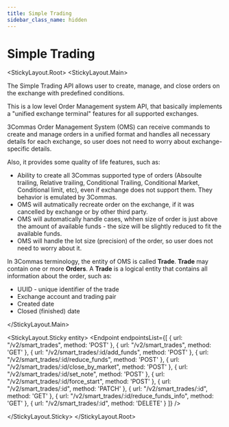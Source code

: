 ```yaml
---
title: Simple Trading
sidebar_class_name: hidden
---
```



# Simple Trading

<StickyLayout.Root>
<StickyLayout.Main>

The Simple Trading API allows user to create, manage, and close orders on the exchange with predefined conditions.

This is a low level Order Management system API, that basically implements a "unified exchange terminal" features for all supported exchanges.

3Commas Order Management System (OMS) can receive commands to create and manage orders in a unified format and handles all necessary details for each exchange, so user does not need to worry about exchange-specific details.

Also, it provides some quality of life features, such as:
* Ability to create all 3Commas supported type of orders (Absoulte trailing, Relative trailing, Conditional Trailing, Conditional Market, Conditional limit, etc), even if exchange does not support them. They behavior is emulated by 3Commas.
* OMS will autmatically recreate order on the exchange, if it was cancelled by exchange or by other third party. 
* OMS will automatically handle cases, whhen size of order is just above the amount of available funds - the size will be slightly reduced to fit the available funds.
* OMS will handle the lot size (precision) of the order, so user does not need to worry about it.

In 3Commas terminology, the entity of OMS is called **Trade**. **Trade** may contain one or more **Orders**.
A **Trade** is a logical entity that contains all information about the order, such as:
* UUID - unique identifier of the trade
* Exchange account and trading pair
* Created date
* Closed (finished) date



 </StickyLayout.Main>

<StickyLayout.Sticky entity>
<Endpoint
  endpointsList={[
    {
      url: "/v2/smart_trades",
      method: 'POST'
    },
    {
      url: "/v2/smart_trades",
      method: 'GET'
    },
    {
      url: "/v2/smart_trades/:id/add_funds",
      method: 'POST'
    },
    {
      url: "/v2/smart_trades/:id/reduce_funds",
      method: 'POST'
    },
    {
      url: "/v2/smart_trades/:id/close_by_market",
      method: 'POST'
    },
    {
      url: "/v2/smart_trades/:id/set_note",
      method: 'POST'
    },
    {
      url: "/v2/smart_trades/:id/force_start",
      method: 'POST'
    },
    {
      url: "/v2/smart_trades/:id",
      method: 'PATCH'
    },
    {
      url: "/v2/smart_trades/:id",
      method: 'GET'
    },
    {
      url: "/v2/smart_trades/:id/reduce_funds_info",
      method: 'GET'
    },
    {
      url: "/v2/smart_trades/:id",
      method: 'DELETE'
    }
  ]}
/>

</StickyLayout.Sticky>
</StickyLayout.Root>


